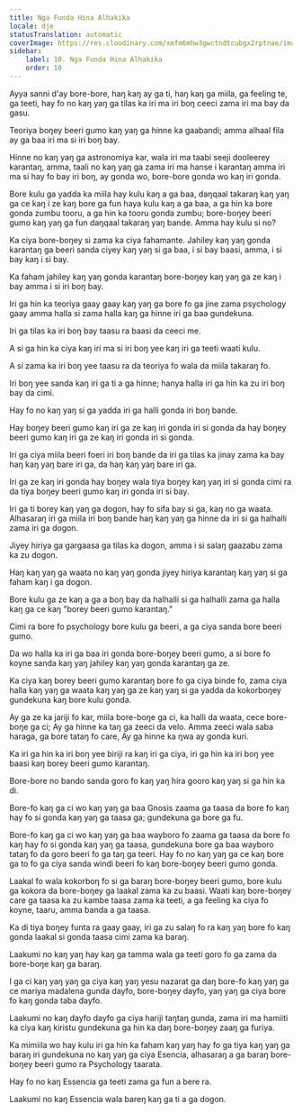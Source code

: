```yaml
---
title: Nga Funda Hina Alhakika
locale: dje
statusTranslation: automatic
coverImage: https://res.cloudinary.com/xmfm6mhw3gwctndtcubgx2rptnae/image/upload/v1741354419/small_cover_la_gran_rebelion_28716e29d2.webp
sidebar:
    label: 10. Nga Funda Hina Alhakika
    order: 10
---
```

Ayya sanni d'ay bore-bore, haŋ kaŋ ay ga ti, haŋ kaŋ ga miila, ga feeling te, ga teeti, hay fo no kaŋ yaŋ ga tilas ka iri ma iri boŋ ceeci zama iri ma bay da gasu.

Teoriya boŋey beeri gumo kaŋ yaŋ ga hinne ka gaabandi; amma alhaal fila ay ga baa iri ma si iri boŋ bay.

Hinne no kaŋ yaŋ ga astronomiya kar, wala iri ma taabi seeji dooleerey karantaŋ, amma, taali no kaŋ yaŋ ga zama iri ma hanse i karantaŋ amma iri ma si hay fo bay iri boŋ, ay gonda wo, bore-bore gonda wo kaŋ iri gonda.

Bore kulu ga yadda ka miila hay kulu kaŋ a ga baa, daŋqaal takaraŋ kaŋ yaŋ ga ce kaŋ i ze kaŋ bore ga fun haya kulu kaŋ a ga baa, a ga hin ka bore gonda zumbu tooru, a ga hin ka tooru gonda zumbu; bore-boŋey beeri gumo kaŋ yaŋ ga fun daŋqaal takaraŋ yaŋ bande. Amma hay kulu si no?

Ka ciya bore-boŋey si zama ka ciya fahamante. Jahiley kaŋ yaŋ gonda karantaŋ ga beeri sanda ciyey kaŋ yaŋ si ga baa, i si bay baasi, amma, i si bay kaŋ i si bay.

Ka faham jahiley kaŋ yaŋ gonda karantaŋ bore-boŋey kaŋ yaŋ ga ze kaŋ i bay amma i si iri boŋ bay.

Iri ga hin ka teoriya gaay gaay kaŋ yaŋ ga bore fo ga jine zama psychology gaay amma halla si zama halla kaŋ ga hinne iri ga baa gundekuna.

Iri ga tilas ka iri boŋ bay taasu ra baasi da ceeci me.

A si ga hin ka ciya kaŋ iri ma si iri boŋ yee kaŋ iri ga teeti waati kulu.

A si zama ka iri boŋ yee taasu ra da teoriya fo wala da miila takaraŋ fo.

Iri boŋ yee sanda kaŋ iri ga ti a ga hinne; hanya halla iri ga hin ka zu iri boŋ bay da cimi.

Hay fo no kaŋ yaŋ si ga yadda iri ga halli gonda iri boŋ bande.

Hay boŋey beeri gumo kaŋ iri ga ze kaŋ iri gonda iri si gonda da hay boŋey beeri gumo kaŋ iri ga ze kaŋ iri gonda iri si gonda.

Iri ga ciya miila beeri foeri iri boŋ bande da iri ga tilas ka jinay zama ka bay haŋ kaŋ yaŋ bare iri ga, da haŋ kaŋ yaŋ bare iri ga.

Iri ga ze kaŋ iri gonda hay boŋey wala tiya boŋey kaŋ yaŋ iri si gonda cimi ra da tiya boŋey beeri gumo kaŋ iri gonda iri si bay.

Iri ga ti borey kaŋ yaŋ ga dogon, hay fo sifa bay si ga, kaŋ no ga waata. Alhasaraŋ iri ga miila iri boŋ bande haŋ kaŋ yaŋ ga hinne da iri si ga halhalli zama iri ga dogon.

Jiyey hiriya ga gargaasa ga tilas ka dogon, amma i si salaŋ gaazabu zama ka zu dogon.

Haŋ kaŋ yaŋ ga waata no kaŋ yaŋ gonda jiyey hiriya karantaŋ kaŋ yaŋ si ga faham kaŋ i ga dogon.

Bore kulu ga ze kaŋ a ga a boŋ bay da halhalli si ga halhalli zama ga halla kaŋ ga ce kaŋ "borey beeri gumo karantaŋ."

Cimi ra bore fo psychology bore kulu ga beeri, a ga ciya sanda bore beeri gumo.

Da wo halla ka iri ga baa iri gonda bore-boŋey beeri gumo, a si bore fo koyne sanda kaŋ yaŋ jahiley kaŋ yaŋ gonda karantaŋ ga ze.

Ka ciya kaŋ borey beeri gumo karantaŋ bore fo ga ciya binde fo, zama ciya halla kaŋ yaŋ ga waata kaŋ yaŋ ga ze kaŋ yaŋ si ga yadda da kokorboŋey gundekuna kaŋ bore kulu gonda.

Ay ga ze ka jariji fo kar, miila bore-boŋe ga ci, ka halli da waata, cece bore-boŋe ga ci; Ay ga hinne ka taŋ ga zeeci da velo. Amma zeeci wala saba haraga, ga bore tataŋ fo care, Ay ga hinne ka ŋwa ay gonda kuri.

Ka iri ga hin ka iri boŋ yee biriji ra kaŋ iri ga ciya, iri ga hin ka iri boŋ yee baasi kaŋ borey beeri gumo karantaŋ.

Bore-bore no bando sanda goro fo kaŋ yaŋ hira gooro kaŋ yaŋ si ga hin ka di.

Bore-fo kaŋ ga ci wo kaŋ yaŋ ga baa Gnosis zaama ga taasa da bore fo kaŋ hay fo si gonda kaŋ yaŋ ga taasa ga; gundekuna ga bore ga fu.

Bore-fo kaŋ ga ci wo kaŋ yaŋ ga baa wayboro fo zaama ga taasa da bore fo kaŋ hay fo si gonda kaŋ yaŋ ga taasa, gundekuna bore ga baa wayboro tataŋ fo da goro beeri fo ga taŋ ga teeri. Hay fo no kaŋ yaŋ ga ce kaŋ bore ga to fo ga ciya sanda windi beeri fo kaŋ bore-boŋey beeri gumo gonda.

Laakal fo wala kokorboŋ fo si ga baraŋ bore-boŋey beeri gumo, bore kulu ga kokora da bore-boŋey ga laakal zama ka zu baasi. Waati kaŋ bore-boŋey care ga taasa ka zu kambe taasa zama ka teeti, a ga feeling ka ciya fo koyne, taaru, amma banda a ga taasa.

Ka di tiya boŋey funta ra gaay gaay, iri ga zu salaŋ fo ra kaŋ yaŋ bore fo kaŋ gonda laakal si gonda taasa cimi zama ka baraŋ.

Laakumi no kaŋ yaŋ hay kaŋ ga tamma wala ga teeti goro fo ga zama da bore-boŋe kaŋ ga baraŋ.

I ga ci kaŋ yaŋ yaŋ ga ciya kaŋ yaŋ yesu nazarat ga daŋ bore-fo kaŋ yaŋ ga ce mariya madalena gunda dayfo, bore-boŋey dayfo, yaŋ yaŋ ga ciya bore fo kaŋ gonda taba dayfo.

Laakumi no kaŋ dayfo dayfo ga ciya hariji taŋtaŋ gunda, zama iri ma hamiiti ka ciya kaŋ kiristu gundekuna ga hin ka daŋ bore-boŋey zaaŋ ga furiya.

Ka mimiila wo hay kulu iri ga hin ka faham kaŋ yaŋ hay fo ga tiya kaŋ yaŋ ga baraŋ iri gundekuna no kaŋ yaŋ ga ciya Esencia, alhasaraŋ a ga baraŋ bore-boŋey beeri gumo ra Psychology taarata.

Hay fo no kaŋ Essencia ga teeti zama ga fun a bere ra.

Laakumi no kaŋ Essencia wala bareŋ kaŋ ga ti a ga dogon.

